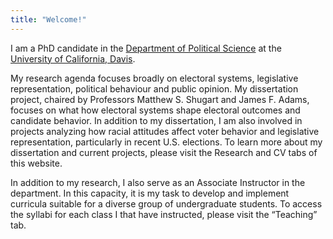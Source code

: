 ```yaml
---
title: "Welcome!"
---
```


I am a PhD candidate in the <a href="https://ps.ucdavis.edu">Department of Political Science</a> at the <a href="http://ucdavis.edu/">University of California, Davis</a>. 

My research agenda focuses broadly on electoral systems, legislative representation, political behaviour and public opinion. My dissertation project, chaired by Professors Matthew S. Shugart and James F. Adams, focuses on what how electoral systems shape electoral outcomes and candidate behavior. In addition to my dissertation, I am also involved in projects analyzing how racial attitudes affect voter behavior and legislative representation, particularly in recent U.S. elections. To learn more about my dissertation and current projects, please visit the Research and CV tabs of this website.
 
In addition to my research, I also serve as an Associate Instructor in the department. In this capacity, it is my task to develop and implement curricula suitable for a diverse group of undergraduate students. To access the syllabi for each class I that have instructed, please visit the "Teaching" tab.